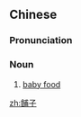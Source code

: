 ==Chinese==
{{zh-forms|s=𫗦子}}

===Pronunciation===
{{zh-pron
|m=bùzi
|cat=n
}}

===Noun===
{{zh-noun}}

# [[baby food]]

[[zh:餔子]]
